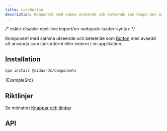 ```yaml
---
title: LinkButton
description: Komponent med samma utseende och beteende som knapp men avsedd att använda som länk internt eller externt i en applikation.
---
```


/* eslint-disable-next-line import/no-webpack-loader-syntax */

<ComponentHeader
  name='LinkButton'
  friendlyName='Länkknapp'
  overrideHeadlessLink='https://react-spectrum.adobe.com/react-aria/Link.html'
/>

Komponent med samma utseende och beteende som [Button](/components/button) men avsedd att använda som länk internt eller externt i en applikation.

<Example />

## Installation

```bash npm2yarn
npm install @midas-ds/components
```

<CodeBlock language='tsx'>{ExampleSrc}</CodeBlock>

<Example />

## Riktlinjer

Se mönstret [Knappar och länkar](/design-patterns/buttons-and-links)

## API

<PropTable name='LinkButton' />
